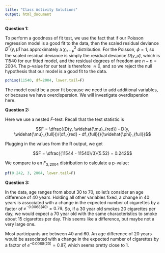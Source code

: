 ```yaml
---
title: "Class Activity Solutions"
output: html_document
---
```


**Question 1:**

To perform a goodness of fit test, we use the fact that if our Poisson regression model is a good fit to the data, then the scaled residual deviance $D^*(y, \widehat{\mu})$ has approximately a $\chi^2_{n-p}$ distribution. For the Poisson, $\phi = 1$, so the scaled residual deviance is simply the residual deviance $D(y, \widehat{\mu})$, which is 11540 for our fitted model, and the residual degrees of freedom are $n-p = 2004$. The p-value for our test is therefore $\approx 0$, and so we reject the null hypothesis that our model is a good fit to the data.

```r
pchisq(11540, df=2004, lower.tail=F)
```

The model could be a poor fit because we need to add additional variables, or because we have overdispersion. We will investigate overdispersion here.

**Question 2:**

Here we use a nested $F$-test. Recall that the test statistic is

$$F = \dfrac{(D(y, \widehat{\mu}_{red}) - D(y, \widehat{\mu}_{full}))/(df_{red} - df_{full})}{\widehat{\phi}_{full}}$$

Plugging in the values from the R output, we get

$$F = \dfrac{(11544 - 11540)/3}{5.52} = 0.242$$

We compare to an $F_{3, 2004}$ distribution to calculate a p-value:

```r
pf(0.242, 3, 2004, lower.tail=F)
```


**Question 3:**

In the data, age ranges from about 30 to 70, so let's consider an age difference of 40 years. Holding all other variables fixed, a change in 40 years is associated with a change in the expected number of cigarettes by a factor of $e^{-0.0068(40)} = 0.76$. So, if a 30 year old smokes 20 cigarettes per day, we would expect a 70 year old with the same characteristics to smoke about 15 cigarettes per day. This seems like a difference, but maybe not a very large one.

Most participants are between 40 and 60. An age difference of 20 years would be associated with a change in the expected number of cigarettes by a factor of $e^{-0.0068(20)} = 0.87$, which seems pretty close to 1. 

